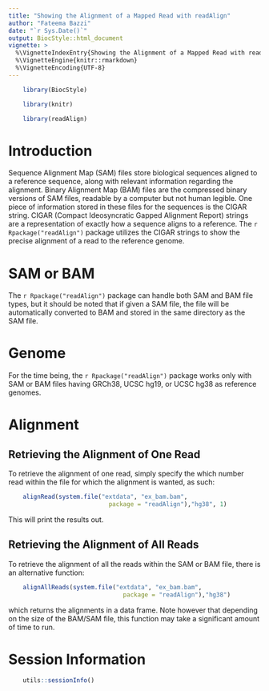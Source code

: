 ---
title: "Showing the Alignment of a Mapped Read with readAlign"
author: "Fateema Bazzi"
date: "`r Sys.Date()`"
output: BiocStyle::html_document
vignette: >
  %\VignetteIndexEntry{Showing the Alignment of a Mapped Read with readAlign}
  %\VignetteEngine{knitr::rmarkdown}
  %\VignetteEncoding{UTF-8}
---

```{r style, echo = FALSE, results = 'asis'}
    library(BiocStyle)
```

```{r, echo = FALSE}
    library(knitr)
```

```{r, echo=FALSE}
    library(readAlign)
```

# Introduction

Sequence Alignment Map (SAM) files store biological sequences aligned 
to a reference sequence, along with relevant information regarding the
alignment. Binary Alignment Map (BAM) files are the compressed binary
versions of SAM files, readable by a computer but not human legible.
One piece of information stored in these files for the sequences is
the CIGAR string. CIGAR (Compact Ideosyncratic Gapped Alignment
Report) strings are a representation of exactly how a sequence aligns
to a reference. The `r Rpackage("readAlign")` package utilizes the
CIGAR strings to show the precise alignment of a read to the reference
genome.

# SAM or BAM
The `r Rpackage("readAlign")` package can handle both SAM and BAM file
types, but it should be noted that if given a SAM file, the file will
be automatically converted to BAM and stored in the same directory as
the SAM file.

# Genome
For the time being, the `r Rpackage("readAlign")` package works only
with SAM or BAM files having GRCh38, UCSC hg19, or UCSC hg38 as
reference genomes.

# Alignment

## Retrieving the Alignment of One Read
To retrieve the alignment of one read, simply specify the which number
read within the file for which the alignment is wanted, as such:

```{r}
    alignRead(system.file("extdata", "ex_bam.bam", 
                            package = "readAlign"),"hg38", 1)
```

This will print the results out. 

## Retrieving the Alignment of All Reads
To retrieve the alignment of all the reads within the SAM or BAM file,
there is an alternative function:

```{r eval=FALSE}
    alignAllReads(system.file("extdata", "ex_bam.bam", 
                                package = "readAlign"),"hg38")
```
which returns the alignments in a data frame. Note however that
depending on the size of the BAM/SAM file, this function may take a
significant amount of time to run.

# Session Information
```{r}
    utils::sessionInfo()
```
